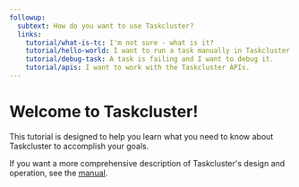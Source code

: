 ```yaml
---
followup:
  subtext: How do you want to use Taskcluster?
  links:
    tutorial/what-is-tc: I'm not sure - what is it?
    tutorial/hello-world: I want to run a task manually in Taskcluster.
    tutorial/debug-task: A task is failing and I want to debug it.
    tutorial/apis: I want to work with the Taskcluster APIs.
---
```


# Welcome to Taskcluster!

This tutorial is designed to help you learn what you need to know about
Taskcluster to accomplish your goals.

If you want a more comprehensive description of Taskcluster's design and
operation, see the [manual](/docs/manual).
